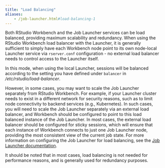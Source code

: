 ```yaml
---
title: "Load Balancing"
aliases:
	- /job-launcher.html#load-balancing-1
---
```


Both RStudio Workbench and the Job Launcher services can be load balanced, providing maximum scalability and redundancy. When using the RStudio Workbench load balancer with the Launcher, it is generally sufficient to simply have each Workbench node point to its own node-local Launcher service via `rserver.conf` configuration - no external load balancer needs to control access to the Launcher itself.

::: {.callout-note}
In this mode, when using the local Launcher, sessions will be balanced according to the setting you have defined under `balancer` in */etc/rstudio/load-balancer*.
:::

However, in some cases, you may want to scale the Job Launcher separately from RStudio Workbench. For example, if your Launcher cluster needs to exist in a different network for security reasons, such as to limit node connectivity to backend services (e.g., Kubernetes). In such cases, you will need to scale the Job Launcher separately via an external load balancer, and Workbench should be configured to point to this load balanced instance of the Job Launcher. In most cases, the external load balancer should be configured for sticky sessions, which will ensure that each instance of Workbench connects to just one Job Launcher node, providing the most consistent view of the current job state. For more information on configuring the Job Launcher for load balancing, see the [Job Launcher documentation](https://docs.rstudio.com/job-launcher/7.14.2021-1809/index.html).

It should be noted that in most cases, load balancing is not needed for performance reasons, and is generally used for redundancy purposes.

